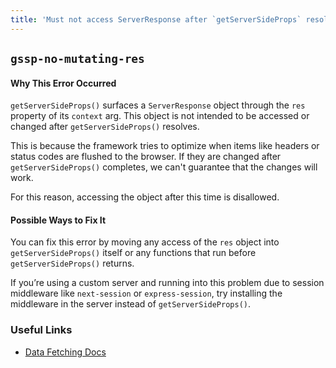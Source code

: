 ```yaml
---
title: 'Must not access ServerResponse after `getServerSideProps` resolves'
---
```


## `gssp-no-mutating-res`

#### Why This Error Occurred

`getServerSideProps()` surfaces a `ServerResponse` object through the `res` property of its `context` arg. This object is not intended to be accessed or changed after `getServerSideProps()` resolves.

This is because the framework tries to optimize when items like headers or status codes are flushed to the browser. If they are changed after `getServerSideProps()` completes, we can't guarantee that the changes will work.

For this reason, accessing the object after this time is disallowed.

#### Possible Ways to Fix It

You can fix this error by moving any access of the `res` object into `getServerSideProps()` itself or any functions that run before `getServerSideProps()` returns.

If you’re using a custom server and running into this problem due to session middleware like `next-session` or `express-session`, try installing the middleware in the server instead of `getServerSideProps()`.

### Useful Links

- [Data Fetching Docs](/docs/pages/building-your-application/data-fetching)
